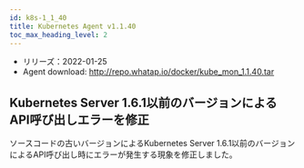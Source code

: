 ```yaml
---
id: k8s-1_1_40
title: Kubernetes Agent v1.1.40
toc_max_heading_level: 2
---
```



-   リリーズ：2022-01-25
-   Agent download: http://repo.whatap.io/docker/kube_mon_1.1.40.tar

## Kubernetes Server 1.6.1以前のバージョンによるAPI呼び出しエラーを修正

ソースコードの古いバージョンによるKubernetes Server 1.6.1以前のバージョンによるAPI呼び出し時にエラーが発生する現象を修正しました。
